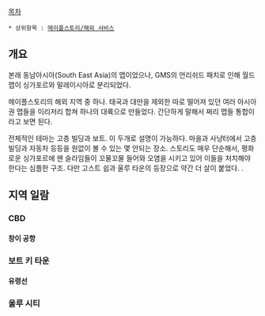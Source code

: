 [[목차]]
 * 상위항목 : [[메이플스토리/해외 서비스]]
== 개요 ==
본래 동남아시아(South East Asia)의 맵이었으나, GMS의 언리쉬드 패치로 인해 월드맵이 싱가포르와 말레이시아로 분리되었다.

메이플스토리의 해외 지역 중 하나. 태국과 대만을 제외한 따로 떨어져 있던 여러 아시아권 맵들을 이리저리 합쳐 하나의 대륙으로 만들었다. 간단하게 말해서 쩌리 맵들 통합이라고 보면 된다.

전체적인 테마는 고층 빌딩과 보트. 이 두개로 설명이 가능하다. 마을과 사냥터에서 고층 빌딩과 자동차 등등을 원없이 볼 수 있는 몇 안되는 장소. 스토리도 매우 단순해서, 평화로운 싱가포르에 왠 슬라임들이 꼬물꼬물 들어와 오염을 시키고 있어 이들을 처치해야 한다는 심플한 구조. 다만 고스트 쉽과 울루 타운의 등장으로 약간 더 살이 붙었다.
.
== 지역 일람 ==
=== CBD ===
==== 창이 공항 ====
=== 보트 키 타운 ===
==== 유령선 ====
=== 울루 시티 ===
